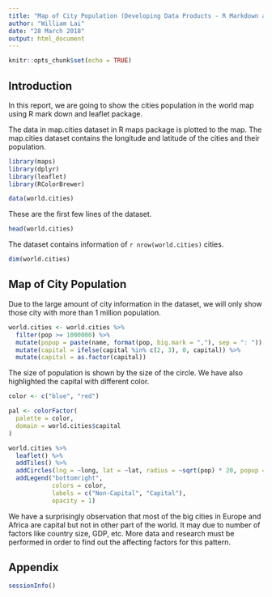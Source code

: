 ---
title: "Map of City Population (Developing Data Products - R Markdown and Leaflet Assignment)"
author: "William Lai"
date: "28 March 2018"
output: html_document
---

```{r setup, include=FALSE}
knitr::opts_chunk$set(echo = TRUE)
```

## Introduction

In this report, we are going to show the cities population in the world map using R mark down and leaflet package. 

The data in map.cities dataset in R maps package is plotted to the map. The map.cities dataset contains the longitude and latitude of the cities and their population.

```{r, message = FALSE, warning = FALSE}
library(maps)
library(dplyr)
library(leaflet)
library(RColorBrewer)

data(world.cities)
```

These are the first few lines of the dataset.

```{r}
head(world.cities)
```

The dataset contains information of `r nrow(world.cities)` cities.

```{r}
dim(world.cities)
```

## Map of City Population

Due to the large amount of city information in the dataset, we will only show those city with more than 1 million population.

```{r}
world.cities <- world.cities %>% 
  filter(pop >= 1000000) %>%
  mutate(popup = paste(name, format(pop, big.mark = ","), sep = ": ")) %>%
  mutate(capital = ifelse(capital %in% c(2, 3), 0, capital)) %>%
  mutate(capital = as.factor(capital))
```

The size of population is shown by the size of the circle. We have also highlighted the capital with different color.

```{r, fig.cap = "Population of City", fig.align='center'}
color <- c("blue", "red")

pal <- colorFactor(
  palette = color,
  domain = world.cities$capital
)

world.cities %>% 
  leaflet() %>%
  addTiles() %>%
  addCircles(lng = ~long, lat = ~lat, radius = ~sqrt(pop) * 20, popup = ~popup, color = ~pal(capital)) %>%
  addLegend("bottomright", 
            colors = color,
            labels = c("Non-Capital", "Capital"),
            opacity = 1)
```

We have a surprisingly observation that most of the big cities in Europe and Africa are capital but not in other part of the world. It may due to number of factors like country size, GDP, etc. More data and research must be performed in order to find out the affecting factors for this pattern.

## Appendix

```{r}
sessionInfo()
```